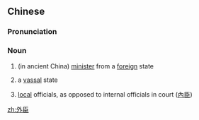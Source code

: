 ==Chinese==
{{zh-forms}}

===Pronunciation===
{{zh-pron
|m=wàichén
|cat=n
}}

===Noun===
{{zh-noun}}

# {{qualifier|as self-reference}} (in ancient China) [[minister]] from a [[foreign]] state
# a [[vassal]] state
# {{lb|zh|historic}} [[local]] officials, as opposed to internal officials in court ([[內臣]])

[[zh:外臣]]